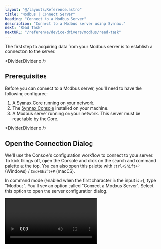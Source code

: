 ```yaml
---
layout: "@/layouts/Reference.astro"
title: "Modbus | Connect Server"
heading: "Connect to a Modbus Server"
description: "Connect to a Modbus server using Synnax."
next: "Read Task"
nextURL: "/reference/device-drivers/modbus/read-task"
---
```



The first step to acquiring data from your Modbus server is to establish a connection to
the server.

<Divider.Divider x />

## Prerequisites

Before you can connect to a Modbus server, you'll need to have the following configured:

1. A [Synnax Core](/reference/cluster/quick-start) running on your network.
2. The [Synnax Console](/reference/console/get-started) installed on your machine.
3. A Modbus server running on your network. This server must be reachable by the Core.

<Divider.Divider x />

## <StepText level="h2" step={1}> Open the Connection Dialog </StepText>

We'll use the Console's configuration workflow to connect to your server. To kick things
off, open the Console and click on the search and command palette at the top. You can
also open this palette with `Ctrl+Shift+P` (Windows) / `Cmd+Shift+P` (macOS).

In command mode (enabled when the first character in the input is `>`), type "Modbus".
You'll see an option called "Connect a Modbus Server". Select this option to open the
server configuration dialog.

<Video client:only="react" id="device-drivers/modbus/connect-server/open-modal" />

<Divider.Divider x />

## <StepText level="h2" step={2}> Configure the Connection </StepText>

The dialog will prompt you to enter the connection parameters to your server. Here's a
reference for each of the fields you'll need to fill:

<Table>
  <thead>
    <tr>
      <th>Field</th>
      <th>Description</th>
    </tr>
  </thead>
  <tbody>
    <tr>
      <td>Name</td>
      <td>
        A name for your Modbus server. We'll use this to identify and manage the server
        in the Console.
      </td>
    </tr>
    <tr>
      <td>Connect From</td>
      <td>The Synnax driver that will connect to the Modbus server.</td>
    </tr>
    <tr>
      <td>Host</td>
      <td>
        The IP address or hostname of your Modbus server. This should be its reachable
        address on the network (e.g., `192.168.1.100` or `localhost`).
      </td>
    </tr>
    <tr>
      <td>Port</td>
      <td>The TCP port for the Modbus server.</td>
    </tr>
    <tr>
      <td>Swap Bytes</td>
      <td>
        Enable byte swapping for 16-bit values. This is used to handle different
        endianness between the server and Synnax. Only applicable for register types
        (holding registers and input registers).
      </td>
    </tr>
    <tr>
      <td>Swap Words</td>
      <td>
        Enable word swapping for 32-bit and 64-bit values. This reorders 16-bit words
        within multi-register values to handle different word ordering conventions. Only
        applicable for 32-bit and 64-bit data types in registers.
      </td>
    </tr>
  </tbody>
</Table>

<Divider.Divider x />

## <StepText level="h2" step={3}> Save the Connection </StepText>

You can use the "Connect" button to verify that the server is reachable from the Core.
When you are ready to connect the server, click "Connect". The connection will be saved
and you can now create read and write tasks for this server.

<Video client:only="react" id="device-drivers/modbus/connect-server/save" />
